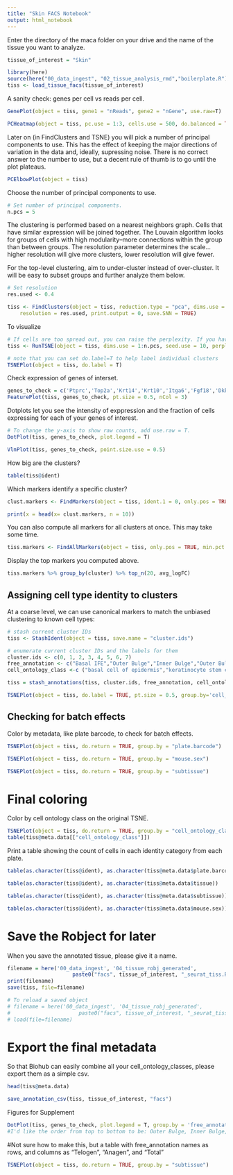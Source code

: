 ```yaml
---
title: "Skin FACS Notebook"
output: html_notebook
---
```


Enter the directory of the maca folder on your drive and the name of the tissue you want to analyze.

```r
tissue_of_interest = "Skin"
```

```r
library(here)
source(here("00_data_ingest", "02_tissue_analysis_rmd","boilerplate.R"))
tiss <- load_tissue_facs(tissue_of_interest)
```

A sanity check: genes per cell vs reads per cell.

```r
GenePlot(object = tiss, gene1 = "nReads", gene2 = "nGene", use.raw=T)
```

```r
PCHeatmap(object = tiss, pc.use = 1:3, cells.use = 500, do.balanced = TRUE, label.columns = FALSE, num.genes = 8)
```

Later on (in FindClusters and TSNE) you will pick a number of principal components to use. This has the effect of keeping the major directions of variation in the data and, ideally, supressing noise. There is no correct answer to the number to use, but a decent rule of thumb is to go until the plot plateaus.

```r
PCElbowPlot(object = tiss)
```

Choose the number of principal components to use.
```r
# Set number of principal components. 
n.pcs = 5
```


The clustering is performed based on a nearest neighbors graph. Cells that have similar expression will be joined together. The Louvain algorithm looks for groups of cells with high modularity--more connections within the group than between groups. The resolution parameter determines the scale...higher resolution will give more clusters, lower resolution will give fewer.

For the top-level clustering, aim to under-cluster instead of over-cluster. It will be easy to subset groups and further analyze them below.

```r
# Set resolution 
res.used <- 0.4

tiss <- FindClusters(object = tiss, reduction.type = "pca", dims.use = 1:n.pcs, 
    resolution = res.used, print.output = 0, save.SNN = TRUE)
```

To visualize 
```r
# If cells are too spread out, you can raise the perplexity. If you have few cells, try a lower perplexity (but never less than 10).
tiss <- RunTSNE(object = tiss, dims.use = 1:n.pcs, seed.use = 10, perplexity=30)
```

```r
# note that you can set do.label=T to help label individual clusters
TSNEPlot(object = tiss, do.label = T)
```

Check expression of genes of interset.

```r
genes_to_check = c('Ptprc','Top2a','Krt14','Krt10','Itga6','Fgf18','Dkk3','Cd34')
FeaturePlot(tiss, genes_to_check, pt.size = 0.5, nCol = 3)
```

Dotplots let you see the intensity of exppression and the fraction of cells expressing for each of your genes of interest.

```r
# To change the y-axis to show raw counts, add use.raw = T.
DotPlot(tiss, genes_to_check, plot.legend = T)
```

```r
VlnPlot(tiss, genes_to_check, point.size.use = 0.5)
```

How big are the clusters?
```r
table(tiss@ident)
```

Which markers identify a specific cluster?

```r
clust.markers <- FindMarkers(object = tiss, ident.1 = 0, only.pos = TRUE, min.pct = 0.25, thresh.use = 0.25)
```

```r
print(x = head(x= clust.markers, n = 10))
```

You can also compute all markers for all clusters at once. This may take some time.
```r
tiss.markers <- FindAllMarkers(object = tiss, only.pos = TRUE, min.pct = 0.25, thresh.use = 0.25)
```

Display the top markers you computed above.
```r
tiss.markers %>% group_by(cluster) %>% top_n(20, avg_logFC)
```

## Assigning cell type identity to clusters

At a coarse level, we can use canonical markers to match the unbiased clustering to known cell types:

```r
# stash current cluster IDs
tiss <- StashIdent(object = tiss, save.name = "cluster.ids")

# enumerate current cluster IDs and the labels for them
cluster.ids <- c(0, 1, 2, 3, 4, 5, 6, 7)
free_annotation <- c("Basal IFE","Outer Bulge","Inner Bulge","Outer Bulge","Intermediate IFE","Inner Bulge","Replicating Basal IFE","Leukocyte")
cell_ontology_class <-c ("basal cell of epidermis","keratinocyte stem cell","keratinocyte stem cell","keratinocyte stem cell", "epidermal cell","keratinocyte stem cell","stem cell of epidermis","leukocyte")

tiss = stash_annotations(tiss, cluster.ids, free_annotation, cell_ontology_class)

TSNEPlot(object = tiss, do.label = TRUE, pt.size = 0.5, group.by='cell_ontology_class')
```


## Checking for batch effects


Color by metadata, like plate barcode, to check for batch effects.
```r
TSNEPlot(object = tiss, do.return = TRUE, group.by = "plate.barcode")
```

```r
TSNEPlot(object = tiss, do.return = TRUE, group.by = "mouse.sex")
```

```r
TSNEPlot(object = tiss, do.return = TRUE, group.by = "subtissue")
```

# Final coloring

Color by cell ontology class on the original TSNE.

```r
TSNEPlot(object = tiss, do.return = TRUE, group.by = "cell_ontology_class")
table(tiss@meta.data[["cell_ontology_class"]])
```

Print a table showing the count of cells in each identity category from each plate.

```r
table(as.character(tiss@ident), as.character(tiss@meta.data$plate.barcode))
```

```r
table(as.character(tiss@ident), as.character(tiss@meta.data$tissue))
```

```r
table(as.character(tiss@ident), as.character(tiss@meta.data$subtissue))
```

```r
table(as.character(tiss@ident), as.character(tiss@meta.data$mouse.sex))
```

# Save the Robject for later
When you save the annotated tissue, please give it a name.

```r
filename = here('00_data_ingest', '04_tissue_robj_generated', 
                     paste0("facs", tissue_of_interest, "_seurat_tiss.Robj"))
print(filename)
save(tiss, file=filename)
```

```r
# To reload a saved object
# filename = here('00_data_ingest', '04_tissue_robj_generated', 
#                      paste0("facs", tissue_of_interest, "_seurat_tiss.Robj"))
# load(file=filename)
```



# Export the final metadata

So that Biohub can easily combine all your cell_ontology_classes, please export them as a simple csv.

```r
head(tiss@meta.data)
```


```r
save_annotation_csv(tiss, tissue_of_interest, "facs")
```






Figures for Supplement
```r
DotPlot(tiss, genes_to_check, plot.legend = T, group.by = 'free_annotation', x.lab.rot = T)
#I'd like the order from top to bottom to be: Outer Bulge, Inner Bulge, Intermediate IFE, Basal IFE, Replicating Basal IFE, Leukocyte
```

#Not sure how to make this, but a table with free_annotation names as rows, and columns as "Telogen", "Anagen", and "Total"

```r
TSNEPlot(object = tiss, do.return = TRUE, group.by = "subtissue")
```

